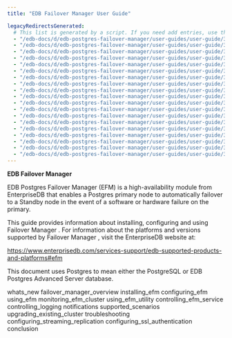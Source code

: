 ```yaml
---
title: "EDB Failover Manager User Guide"

legacyRedirectsGenerated:
  # This list is generated by a script. If you need add entries, use the `legacyRedirects` key.
  - "/edb-docs/d/edb-postgres-failover-manager/user-guides/user-guide/3.6/whats_new.html"
  - "/edb-docs/d/edb-postgres-failover-manager/user-guides/user-guide/3.6/index.html"
  - "/edb-docs/d/edb-postgres-failover-manager/user-guides/user-guide/3.6/genindex.html"
  - "/edb-docs/d/edb-postgres-failover-manager/user-guides/user-guide/3.7/conclusion.html"
  - "/edb-docs/d/edb-postgres-failover-manager/user-guides/user-guide/3.7/whats_new.html"
  - "/edb-docs/d/edb-postgres-failover-manager/user-guides/user-guide/3.7/index.html"
  - "/edb-docs/d/edb-postgres-failover-manager/user-guides/user-guide/3.7/genindex.html"
  - "/edb-docs/d/edb-postgres-failover-manager/user-guides/user-guide/3.8/conclusion.html"
  - "/edb-docs/d/edb-postgres-failover-manager/user-guides/user-guide/3.8/whats_new.html"
  - "/edb-docs/d/edb-postgres-failover-manager/user-guides/user-guide/3.8/genindex.html"
  - "/edb-docs/d/edb-postgres-failover-manager/user-guides/user-guide/3.8/index.html"
  - "/edb-docs/d/edb-postgres-failover-manager/user-guides/user-guide/3.9/conclusion.html"
  - "/edb-docs/d/edb-postgres-failover-manager/user-guides/user-guide/3.9/index.html"
  - "/edb-docs/d/edb-postgres-failover-manager/user-guides/user-guide/3.9/whats_new.html"
  - "/edb-docs/d/edb-postgres-failover-manager/user-guides/user-guide/3.9/genindex.html"
  - "/edb-docs/d/edb-postgres-failover-manager/user-guides/user-guide/3.10/genindex.html"
  - "/edb-docs/d/edb-postgres-failover-manager/user-guides/user-guide/3.10/whats_new.html"
  - "/edb-docs/d/edb-postgres-failover-manager/user-guides/user-guide/3.10/index.html"
  - "/edb-docs/d/edb-postgres-failover-manager/user-guides/user-guide/3.10/conclusion.html"
---
```


**EDB Failover Manager**

EDB Postgres Failover Manager (EFM) is a high-availability module from EnterpriseDB that enables a Postgres primary node to automatically failover to a Standby node in the event of a software or hardware failure on the primary.

This guide provides information about installing, configuring and using Failover Manager . For information about the platforms and versions supported by Failover Manager , visit the EnterpriseDB website at:

 <https://www.enterprisedb.com/services-support/edb-supported-products-and-platforms#efm>

This document uses Postgres to mean either the PostgreSQL or EDB Postgres Advanced Server database.

<div class="toctree" maxdepth="3">

whats_new failover_manager_overview installing_efm configuring_efm using_efm monitoring_efm_cluster using_efm_utility controlling_efm_service controlling_logging notifications supported_scenarios upgrading_existing_cluster troubleshooting configuring_streaming_replication configuring_ssl_authentication conclusion

</div>
